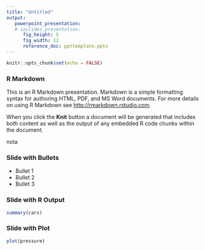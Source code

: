 ```yaml
---
title: "Untitled"
output: 
   powerpoint_presentation:
   # ioslides_presentation:
      fig_height: 5
      fig_width: 12
      reference_doc: ppttemplate.pptx
---
```

   
```r
knitr::opts_chunk$set(echo = FALSE)
```

### R Markdown

This is an R Markdown presentation. Markdown is a simple formatting 
syntax for authoring HTML, PDF, and MS Word documents. For more 
details on using R Markdown see <http://rmarkdown.rstudio.com>.

When you click the **Knit** button a document will be generated that 
includes both content as well as the output of any embedded R code 
chunks within the document.

::: notes
nota
:::
### Slide with Bullets

- Bullet 1
- Bullet 2
- Bullet 3

### Slide with R Output

```r
summary(cars)
```

### Slide with Plot

```r
plot(pressure)
```
